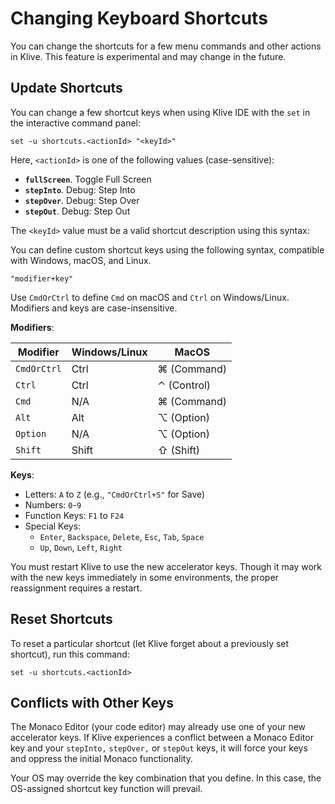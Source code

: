 
# Changing Keyboard Shortcuts

<Callout type="info" emoji="💡">
You can change the shortcuts for a few menu commands and other actions in Klive. This feature is experimental and may change in the future.
</Callout>

## Update Shortcuts

You can change a few shortcut keys when using Klive IDE with the `set` in the interactive command panel:

```text
set -u shortcuts.<actionId> "<keyId>"
```

Here, `<actionId>` is one of the following values (case-sensitive):

- **`fullScreen`**. Toggle Full Screen
- **`stepInto`**. Debug: Step Into
- **`stepOver`**. Debug: Step Over
- **`stepOut`**. Debug: Step Out

The `<keyId>` value must be a valid shortcut description using this syntax:

You can define custom shortcut keys using the following syntax, compatible with Windows, macOS, and Linux.

```text
"modifier+key"
```

Use `CmdOrCtrl` to define `Cmd` on macOS and `Ctrl` on Windows/Linux. Modifiers and keys are case-insensitive.

**Modifiers**:

| Modifier | Windows/Linux | MacOS |
|-|-|-|
| `CmdOrCtrl` | Ctrl | ⌘ (Command) |
| `Ctrl` | Ctrl | ⌃ (Control) |
| `Cmd` | N/A | ⌘ (Command) |
| `Alt` | Alt | ⌥ (Option) |
| `Option` | N/A | ⌥ (Option) |
| `Shift` | Shift | ⇧ (Shift) |

**Keys**:

- Letters: `A` to `Z` (e.g., `"CmdOrCtrl+S"` for Save)
- Numbers: `0`-`9`
- Function Keys: `F1` to `F24`
- Special Keys:
  - `Enter`, `Backspace`, `Delete`, `Esc`, `Tab`, `Space`
  - `Up`, `Down`, `Left`, `Right`

<Callout type="info" emoji="💡">
You must restart Klive to use the new accelerator keys. Though it may work with the new keys immediately in some environments, the proper reassignment requires a restart.

</Callout>

## Reset Shortcuts

To reset a particular shortcut (let Klive forget about a previously set shortcut), run this command:

```text
set -u shortcuts.<actionId>
```

## Conflicts with Other Keys

The Monaco Editor (your code editor) may already use one of your new accelerator keys. If Klive experiences a conflict between a Monaco Editor key and your `stepInto,` `stepOver,` or `stepOut` keys, it will force your keys and oppress the initial Monaco functionality.

<Callout type="info" emoji="💡">
Your OS may override the key combination that you define. In this case, the OS-assigned shortcut key function will prevail.
</Callout>
